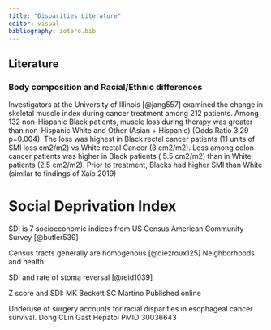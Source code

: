 ```yaml
---
title: "Disparities Literature"
editor: visual
bibliography: zotero.bib
---
```


## Literature

### Body composition and Racial/Ethnic differences

Investigators at the University of Illinois [@jang557] examined the change in skeletal muscle index during cancer treatment among 212 patients. Among 132 non-Hispanic Black patients, muscle loss during therapy was greater than non-Hispanic White and Other (Asian + Hispanic) (Odds Ratio 3.29 p=0.004). The loss was highest in Black rectal cancer patients (11 units of SMI loss cm2/m2) vs White rectal Cancer (8 cm2/m2). Loss among colon cancer patients was higher in Black patients ( 5.5 cm2/m2) than in White patients (2.5 cm2/m2). Prior to treatment, Blacks had higher SMI than White (similar to findings of Xaio 2019)

# Social Deprivation Index

SDI is 7 socioeconomic indices from US Census American Community Survey [@butler539]

Census tracts generally are homogenous [@diezroux125] Neighborhoods and health

SDI and rate of stoma reversal [@reid1039]

Z score and SDI: MK Beckett SC Martino Published online

Underuse of surgery accounts for racial disparities in esophageal cancer survival. Dong CLin Gast Hepatol PMID 30036643
